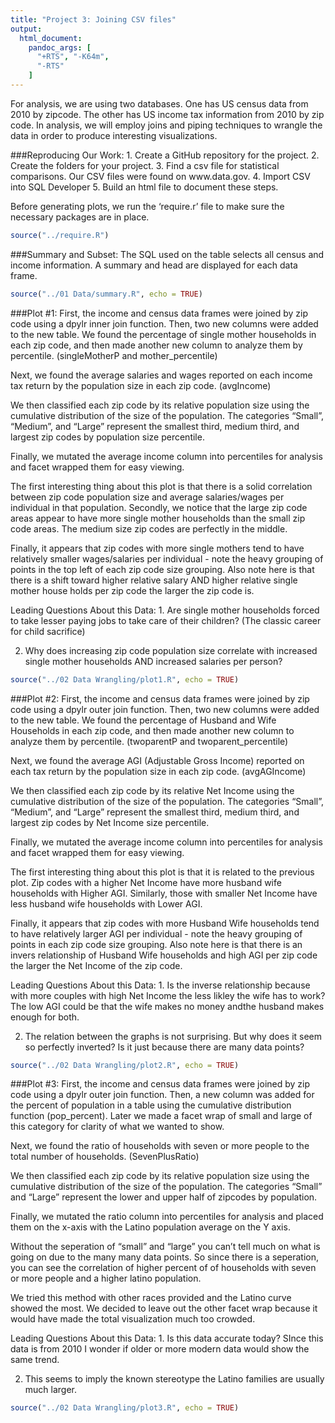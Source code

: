 ```yaml
---
title: "Project 3: Joining CSV files"
output:
  html_document:
    pandoc_args: [
      "+RTS", "-K64m",
      "-RTS"
    ]
---
```

For analysis, we are using two databases. One has US census data from 2010 by zipcode. The other has US income tax information from 2010 by zip code. In analysis, we will employ joins and piping techniques to wrangle the data in order to produce interesting visualizations.

###Reproducing Our Work:
1. Create a GitHub repository for the project.
2. Create the folders for your project.
3. Find a csv file for statistical comparisons. Our CSV files were found on www.data.gov.
4. Import CSV into SQL Developer
5. Build an html file to document these steps.

Before generating plots, we run the 'require.r' file to make sure the necessary packages are in place.
```r
source("../require.R")
```

###Summary and Subset:
The SQL used on the table selects all census and income information. A summary and head are displayed for each data frame.
```r
source("../01 Data/summary.R", echo = TRUE)
```

###Plot #1:
First, the income and census data frames were joined by zip code using a dpylr inner join function. Then, two new columns were added to the new table. We found the percentage of single mother households in each zip code, and then made another new column to analyze them by percentile. (singleMotherP and mother_percentile)

Next, we found the average salaries and wages reported on each income tax return by the population size in each zip code. (avgIncome)

We then classified each zip code by its relative population size using the cumulative distribution of the size of the population. The categories "Small", "Medium", and "Large" represent the smallest third, medium third, and largest zip codes by population size percentile.

Finally, we mutated the average income column into percentiles for analysis and facet wrapped them for easy viewing.

The first interesting thing about this plot is that there is a solid correlation between zip code population size and average salaries/wages per individual in that population. Secondly, we notice that the large zip code areas appear to have more single mother households than the small zip code areas. The medium size zip codes are perfectly in the middle. 

Finally, it appears that zip codes with more single mothers tend to have relatively smaller wages/salaries per individual - note the heavy grouping of points in the top left of each zip code size grouping. Also note here is that there is a shift toward higher relative salary AND higher relative single mother house holds per zip code the larger the zip code is. 

Leading Questions About this Data:
1. Are single mother households forced to take lesser paying jobs to take care of their children? (The classic career for child sacrifice)

2. Why does increasing zip code population size correlate with increased single mother households AND increased salaries per person?

```r
source("../02 Data Wrangling/plot1.R", echo = TRUE)
```

###Plot #2:
First, the income and census data frames were joined by zip code using a dpylr outer join function. Then, two new columns were added to the new table. We found the percentage of Husband and Wife Households in each zip code, and then made another new column to analyze them by percentile. (twoparentP and twoparent_percentile)

Next, we found the average AGI (Adjustable Gross Income) reported on each tax return by the population size in each zip code. (avgAGIncome)

We then classified each zip code by its relative Net Income using the cumulative distribution of the size of the population. The categories "Small", "Medium", and "Large" represent the smallest third, medium third, and largest zip codes by Net Income size percentile.

Finally, we mutated the average income column into percentiles for analysis and facet wrapped them for easy viewing.

The first interesting thing about this plot is that it is related to the previous plot. Zip codes with a higher Net Income have more husband wife households with Higher AGI. Similarly, those with smaller Net Income have less husband wife households with Lower AGI.

Finally, it appears that zip codes with more Husband Wife households tend to have relatively larger AGI per individual - note the heavy grouping of points in each zip code size grouping. Also note here is that there is an invers relationship of Husband Wife households and high AGI per zip code the larger the Net Income  of the zip code. 

Leading Questions About this Data:
1. Is the inverse relationship because with more couples with high Net Income the less likley the wife has to work? The low AGI could be that the wife makes no money andthe husband makes enough for both.

2. The relation between the graphs is not surprising. But why does it seem so perfectly inverted? Is it just because there are many data points?

```r
source("../02 Data Wrangling/plot2.R", echo = TRUE)
```

###Plot #3:
First, the income and census data frames were joined by zip code using a dpylr outer join function. Then, a new column was added for the percent of population in a table using the cumulative distribution function (pop_percent).  Later we made a facet wrap of small and large of this category for clarity of what we wanted to show.

Next, we found the ratio of households with seven or more people to the total number of households. (SevenPlusRatio)

We then classified each zip code by its relative population size using the cumulative distribution of the size of the population. The categories "Small" and "Large" represent the lower and upper half of zipcodes by population.

Finally, we mutated the ratio column into percentiles for analysis and placed them on the x-axis with the Latino population average on the Y axis.

Without the seperation of "small" and "large" you can't tell much on what is going on due to the many many data points. So since there is a seperation, you can see the correlation of higher percent of of households with seven or more people and a higher latino population.

We tried this method with other races provided and the Latino curve showed the most.  We decided to leave out the other facet wrap because it would have made the total visualization much too crowded.  

Leading Questions About this Data:
1. Is this data accurate today? SInce this data is from 2010 I wonder if older or more modern data would show the same trend.

2. This seems to imply the known stereotype the Latino families are usually much larger.

```r
source("../02 Data Wrangling/plot3.R", echo = TRUE)
```